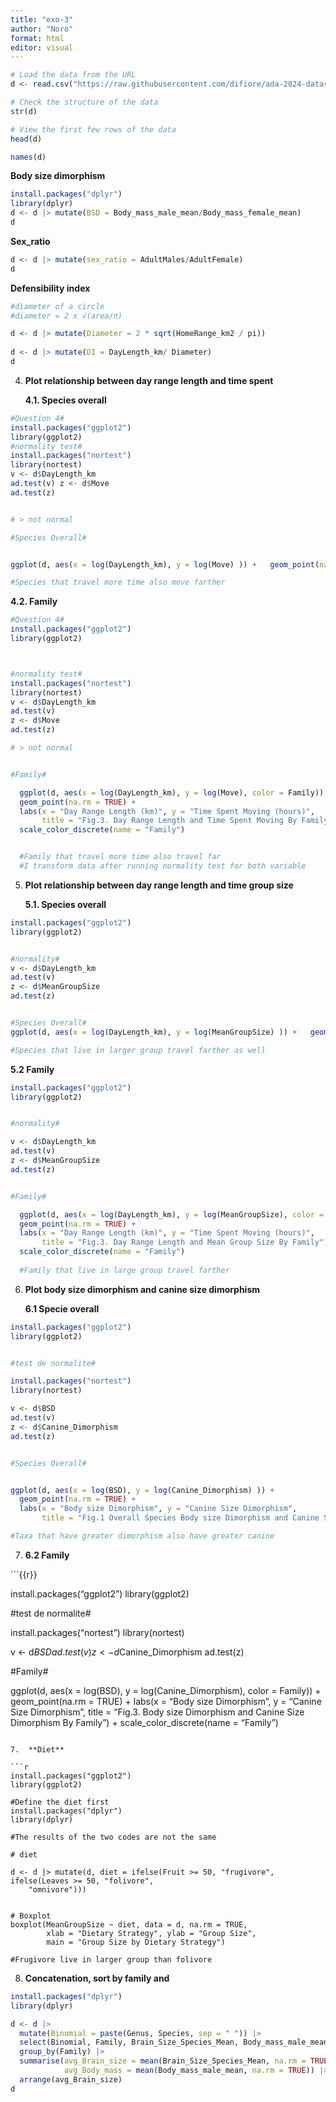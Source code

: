 ```yaml
---
title: "exo-3"
author: "Noro"
format: html
editor: visual
---
```


```r
# Load the data from the URL
d <- read.csv("https://raw.githubusercontent.com/difiore/ada-2024-datasets/main/data-wrangling.csv")

# Check the structure of the data
str(d)

# View the first few rows of the data
head(d)

names(d)


```

**Body size dimorphism**

```r
install.packages("dplyr")
library(dplyr)
d <- d |> mutate(BSD = Body_mass_male_mean/Body_mass_female_mean)
d
```

**Sex_ratio**

```r
d <- d |> mutate(sex_ratio = AdultMales/AdultFemale) 
d

```

**Defensibility index**

```r

#diameter of a circle
#diameter = 2 x √(area/π)

d <- d |> mutate(Diameter = 2 * sqrt(HomeRange_km2 / pi))
                 
d <- d |> mutate(DI = DayLength_km/ Diameter) 
d 
```

4.  **Plot relationship between day range length and time spent**

    **4.1. Species overall**

```r

#Question 4# 
install.packages("ggplot2") 
library(ggplot2)  
#normality test# 
install.packages("nortest") 
library(nortest) 
v <- d$DayLength_km 
ad.test(v) z <- d$Move
ad.test(z)  


# > not normal  

#Species Overall# 


ggplot(d, aes(x = log(DayLength_km), y = log(Move) )) +   geom_point(na.rm = TRUE) +   labs(x = "Day Range Length (km)", y = "Time Spent Moving (hours)", title = "Fig.1 Overall Species Day Range Length and Time Spent Moving")  

#Species that travel more time also move farther


```

**4.2. Family**

```r
#Question 4#
install.packages("ggplot2")
library(ggplot2)



#normality test#
install.packages("nortest")
library(nortest)
v <- d$DayLength_km
ad.test(v)
z <- d$Move
ad.test(z)

# > not normal 


#Family#

  ggplot(d, aes(x = log(DayLength_km), y = log(Move), color = Family)) +
  geom_point(na.rm = TRUE) +
  labs(x = "Day Range Length (km)", y = "Time Spent Moving (hours)",
       title = "Fig.3. Day Range Length and Time Spent Moving By Family") +
  scale_color_discrete(name = "Family")


  #Family that travel more time also travel far
  #I transform data after running normality test for both variable
```

5.  **Plot relationship between day range length and time group size**

    **5.1. Species overall**

```r


install.packages("ggplot2")
library(ggplot2)


#normality# 
v <- d$DayLength_km 
ad.test(v) 
z <- d$MeanGroupSize
ad.test(z) 


#Species Overall#   
ggplot(d, aes(x = log(DayLength_km), y = log(MeanGroupSize) )) +   geom_point(na.rm = TRUE) +   labs(x = "Day Range Length (km)", y = "Mean Group Size",        title = "Fig.1 Overall Species Day Range Length and Mean Group Size") 

#Species that live in larger group travel farther as well

```

**5.2 Family**

```r


install.packages("ggplot2")
library(ggplot2)


#normality#

v <- d$DayLength_km
ad.test(v)
z <- d$MeanGroupSize
ad.test(z)


#Family#

  ggplot(d, aes(x = log(DayLength_km), y = log(MeanGroupSize), color = Family)) +
  geom_point(na.rm = TRUE) +
  labs(x = "Day Range Length (km)", y = "Time Spent Moving (hours)",
       title = "Fig.3. Day Range Length and Mean Group Size By Family") +
  scale_color_discrete(name = "Family")
  
  #Family that live in large group travel farther

```

6.  **Plot body size dimorphism and canine size dimorphism**

    **6.1 Specie overall**

```r

install.packages("ggplot2")
library(ggplot2)


#test de normalite#

install.packages("nortest")
library(nortest)

v <- d$BSD
ad.test(v)
z <- d$Canine_Dimorphism
ad.test(z)


#Species Overall#


ggplot(d, aes(x = log(BSD), y = log(Canine_Dimorphism) )) +
  geom_point(na.rm = TRUE) +
  labs(x = "Body size Dimorphism", y = "Canine Size Dimorphism",
       title = "Fig.1 Overall Species Body size Dimorphism and Canine Size Dimorphism")

#Taxa that have greater dimorphism also have greater canine
```

7.  **6.2 Family**

```{{r}}


install.packages("ggplot2")
library(ggplot2)


#test de normalite#

install.packages("nortest")
library(nortest)

v <- d$BSD
ad.test(v)
z <- d$Canine_Dimorphism
ad.test(z)

#Family#

  ggplot(d, aes(x = log(BSD), y = log(Canine_Dimorphism), color = Family)) +
  geom_point(na.rm = TRUE) +
  labs(x = "Body size Dimorphism", y = "Canine Size Dimorphism",
       title = "Fig.3. Body size Dimorphism and Canine Size Dimorphism By Family") +
  scale_color_discrete(name = "Family")

  
```

7.  **Diet**

```r

install.packages("ggplot2")
library(ggplot2)   

#Define the diet first
install.packages("dplyr")
library(dplyr)

#The results of the two codes are not the same

# diet

d <- d |> mutate(d, diet = ifelse(Fruit >= 50, "frugivore", ifelse(Leaves >= 50, "folivore",
    "omnivore")))


# Boxplot
boxplot(MeanGroupSize ~ diet, data = d, na.rm = TRUE,
        xlab = "Dietary Strategy", ylab = "Group Size",
        main = "Group Size by Dietary Strategy")

#Frugivore live in larger group than folivore

```

8.  **Concatenation, sort by family and**

```r

install.packages("dplyr")
library(dplyr)

d <- d |>
  mutate(Binomial = paste(Genus, Species, sep = " ")) |>
  select(Binomial, Family, Brain_Size_Species_Mean, Body_mass_male_mean) |>
  group_by(Family) |>
  summarise(avg_Brain_size = mean(Brain_Size_Species_Mean, na.rm = TRUE),
            avg_Body_mass = mean(Body_mass_male_mean, na.rm = TRUE)) |>
  arrange(avg_Brain_size)
d
```
